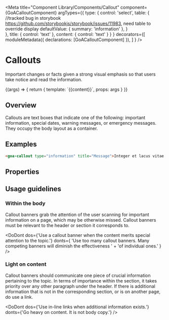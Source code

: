 

<Meta title="Component Library/Components/Callout"
  component={GoACalloutComponent}
  argTypes={{ 
      type: { 
        control: 'select', 
        table: { //tracked bug in storybook https://github.com/storybookjs/storybook/issues/11983, need table to override display
           defaultValue: { summary: 'information' },
        }  
      },
      title: { control: 'text' },
      content: { control: 'text' } 
    }
  }
  decorators={[
        moduleMetadata({ declarations: [GoACalloutComponent] }),
    ]
} />

# Callouts
Important changes or facts given a strong visual emphasis so that users take 
notice and read the information.

<Canvas>
  <Story name="Variants" height={300} 
    args={{ 
      type: 'information', 
      content: 'Information to the user goes in the content.  Information can include markup as desired.',
      title: 'Callout Title'
    }} 
   >
    {(args) => {     
      return {
        template: `<goa-callout [type]="type" [title]="title">{{content}}</goa-callout>`,
        props: args
      }
    }}
  </Story>
</Canvas>



## Overview
Callouts are text boxes that indicate one of the following: important information, 
special dates, warning messages, or emergency messages. They occupy the body 
layout as a container.

## Examples
```html
<goa-callout type="information" title="Message">Integer et lacus vitae ante faucibus fringilla in in lacus. Nullam bibendum, arcu ut commodo ultrices, justo eros vehicula magna, convallis ultricies velit metus at magna.</goa-callout>
```

## Properties
<Description of={GoACalloutComponent} />
<ArgsTable of={GoACalloutComponent} />

## Usage guidelines
### Within the body
Callout banners grab the attention of the user scanning for important information on 
a page, which may be otherwise missed. Callout banners must be relevant to the header 
or section it corresponds to.

<DoDont
  dos={'Use a callout banner when the content merits special attention to the topic.'}
  donts={
    'Use too many callout banners. Many competing banners will diminish the effectiveness ' + 
    'of individual ones.'
  }
/>

### Light on content
Callout banners should communicate one piece of crucial information pertaining to the topic. In terms of importance within the section, it takes priority over any other paragraph under the header. If there is additional information that is not in the corresponding section, or is on another page, do use a link.

<DoDont
  dos={'Use in-line links when additional information exists.'}
  donts={'Go heavy on content. It is not body copy.'}
/>